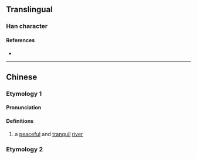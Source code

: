 {{character info/new}}
==Translingual==

===Han character===
{{Han char|rn=85|rad=水|as=11|sn=14|four=33147|canj=EJYE|ids=⿰氵寂}}

====References====
* {{Han ref|kx=0644.240|dkj=18104|dj=1053.020|hdz=31731.010|uh=6F03|ud=28419|bh=E26F|bd=57967}}

----

==Chinese==
{{zh-forms}}

===Etymology 1===
====Pronunciation====
{{zh-pron
|m=jí
|c=zik6
|mc=
|oc=
|ma=
|cat=n
}}

====Definitions====
{{zh-hanzi}}

# a [[peaceful]] and [[tranquil]] [[river]]

===Etymology 2===
{{zh-see|寂|a}}